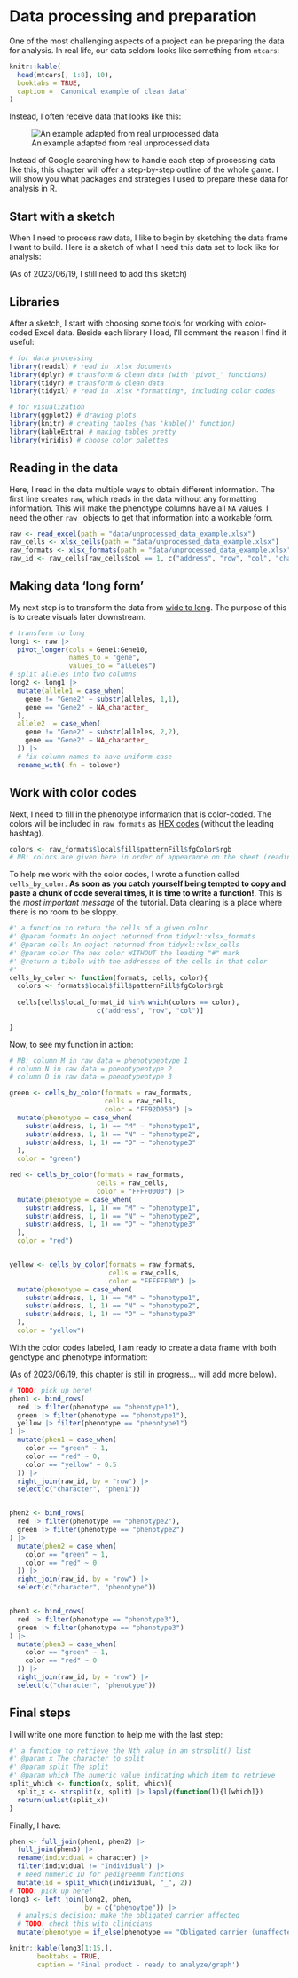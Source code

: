 # Data processing and preparation 

One of the most challenging aspects of a project can be preparing the data for analysis. In real life, our data seldom looks like something from `mtcars`: 


```r
knitr::kable(
  head(mtcars[, 1:8], 10),
  booktabs = TRUE,
  caption = 'Canonical example of clean data'
)
```


Instead, I often receive data that looks like this: 


![An example adapted from real unprocessed data](img/unprocessed_data.png)

Instead of Google searching how to handle each step of processing data like this, this chapter will offer a step-by-step outline of the whole game. I will show you what packages and strategies I used to prepare these data for analysis in R. 

## Start with a sketch 

When I need to process raw data, I like to begin by sketching the data frame I want to build. Here is a sketch of what I need this data set to look like for analysis: 

(As of 2023/06/19, I still need to add this sketch)


## Libraries 
After a sketch, I start with choosing some tools for working with color-coded Excel data. Beside each library I load, I'll comment the reason I find it useful:

```r
# for data processing 
library(readxl) # read in .xlsx documents 
library(dplyr) # transform & clean data (with 'pivot_' functions)
library(tidyr) # transform & clean data 
library(tidyxl) # read in .xlsx *formatting*, including color codes

# for visualization 
library(ggplot2) # drawing plots 
library(knitr) # creating tables (has 'kable()' function)
library(kableExtra) # making tables pretty 
library(viridis) # choose color palettes
```


## Reading in the data 

Here, I read in the data multiple ways to obtain different information. The first line creates `raw`, which reads in the data without any formatting information. This will make the phenotype columns have all `NA` values. I need the other `raw_` objects to get that information into a workable form. 

```r
raw <- read_excel(path = "data/unprocessed_data_example.xlsx")
raw_cells <- xlsx_cells(path = "data/unprocessed_data_example.xlsx") 
raw_formats <- xlsx_formats(path = "data/unprocessed_data_example.xlsx") # has color codes 
raw_id <- raw_cells[raw_cells$col == 1, c("address", "row", "col", "character")]
```


## Making data 'long form' 

My next step is to transform the data from [wide to long](https://www.statology.org/long-vs-wide-data/#:~:text=A%20wide%20format%20contains%20values,repeat%20in%20the%20first%20column). The purpose of this is to create visuals later downstream.  

```r
# transform to long
long1 <- raw |> 
  pivot_longer(cols = Gene1:Gene10,
               names_to = "gene",
               values_to = "alleles")
# split alleles into two columns  
long2 <- long1 |> 
  mutate(allele1 = case_when(
    gene != "Gene2" ~ substr(alleles, 1,1),
    gene == "Gene2" ~ NA_character_
  ),
  allele2  = case_when(
    gene != "Gene2" ~ substr(alleles, 2,2),
    gene == "Gene2" ~ NA_character_
  )) |> 
  # fix column names to have uniform case 
  rename_with(.fn = tolower) 

```

## Work with color codes 

Next, I need to fill in the phenotype information that is color-coded. The colors will be included in `raw_formats` as [HEX codes](https://www.makeuseof.com/hex-code-what-is-it/) (without the leading hashtag). 

```r
colors <- raw_formats$local$fill$patternFill$fgColor$rgb
# NB: colors are given here in order of appearance on the sheet (reading top to bottom)

```

To help me work with the color codes, I wrote a function called `cells_by_color`. **As soon as you catch yourself being tempted to copy and paste a chunk of code several times, it is time to write a function!**. This is the *most important message* of the tutorial. Data cleaning is a place where there is no room to be sloppy. 

```r
#' a function to return the cells of a given color 
#' @param formats An object returned from tidyxl::xlsx_formats
#' @param cells An object returned from tidyxl::xlsx_cells
#' @param color The hex color WITHOUT the leading "#" mark
#' @return a tibble with the addresses of the cells in that color 
#' 
cells_by_color <- function(formats, cells, color){
  colors <- formats$local$fill$patternFill$fgColor$rgb
  
  cells[cells$local_format_id %in% which(colors == color), 
                      c("address", "row", "col")]
  
}
```

Now, to see my function in action: 

```r
# NB: column M in raw data = phenotypeotype 1
# column N in raw data = phenotypeotype 2
# column O in raw data = phenotypeotype 3

green <- cells_by_color(formats = raw_formats,
                        cells = raw_cells,
                        color = "FF92D050") |> 
  mutate(phenotype = case_when(
    substr(address, 1, 1) == "M" ~ "phenotype1",
    substr(address, 1, 1) == "N" ~ "phenotype2",
    substr(address, 1, 1) == "O" ~ "phenotype3"
  ),
  color = "green")

red <- cells_by_color(formats = raw_formats,
                      cells = raw_cells,
                      color = "FFFF0000") |>
  mutate(phenotype = case_when(
    substr(address, 1, 1) == "M" ~ "phenotype1",
    substr(address, 1, 1) == "N" ~ "phenotype2",
    substr(address, 1, 1) == "O" ~ "phenotype3"
  ),
  color = "red")


yellow <- cells_by_color(formats = raw_formats,
                         cells = raw_cells,
                         color = "FFFFFF00") |> 
  mutate(phenotype = case_when(
    substr(address, 1, 1) == "M" ~ "phenotype1",
    substr(address, 1, 1) == "N" ~ "phenotype2",
    substr(address, 1, 1) == "O" ~ "phenotype3"
  ),
  color = "yellow")


```

With the color codes labeled, I am ready to create a data frame with both genotype and phenotype information: 

(As of 2023/06/19, this chapter is still in progress... will add more below). 

```r
# TODO: pick up here! 
phen1 <- bind_rows(
  red |> filter(phenotype == "phenotype1"),
  green |> filter(phenotype == "phenotype1"),
  yellow |> filter(phenotype == "phenotype1")
) |> 
  mutate(phen1 = case_when(
    color == "green" ~ 1,
    color == "red" ~ 0,
    color == "yellow" ~ 0.5
  )) |> 
  right_join(raw_id, by = "row") |> 
  select(c("character", "phen1"))


phen2 <- bind_rows(
  red |> filter(phenotype == "phenotype2"),
  green |> filter(phenotype == "phenotype2")
) |> 
  mutate(phen2 = case_when(
    color == "green" ~ 1,
    color == "red" ~ 0
  )) |> 
  right_join(raw_id, by = "row") |> 
  select(c("character", "phenotype"))


phen3 <- bind_rows(
  red |> filter(phenotype == "phenotype3"),
  green |> filter(phenotype == "phenotype3")
) |> 
  mutate(phen3 = case_when(
    color == "green" ~ 1,
    color == "red" ~ 0
  )) |> 
  right_join(raw_id, by = "row") |> 
  select(c("character", "phenotype"))

```

## Final steps

I will write one more function to help me with the last step: 

```r
#' a function to retrieve the Nth value in an strsplit() list 
#' @param x The character to split 
#' @param split The split 
#' @param which The numeric value indicating which item to retrieve
split_which <- function(x, split, which){
  split_x <- strsplit(x, split) |> lapply(function(l){l[which]})
  return(unlist(split_x))
}
```


Finally, I have: 

```r
phen <- full_join(phen1, phen2) |> 
  full_join(phen3) |> 
  rename(individual = character) |> 
  filter(individual != "Individual") |> 
  # need numeric ID for pedigreemm functions 
  mutate(id = split_which(individual, "_", 2))
# TODO: pick up here! 
long3 <- left_join(long2, phen,
                   by = c("phenoytpe")) |>
  # analysis decision: make the obligated carrier affected
  # TODO: check this with clinicians
  mutate(phenotype = if_else(phenotype == "Obligated carrier (unaffected?)", "Affected", phenotype))

knitr::kable(long3[1:15,],
       booktabs = TRUE,
       caption = 'Final product - ready to analyze/graph')
```

